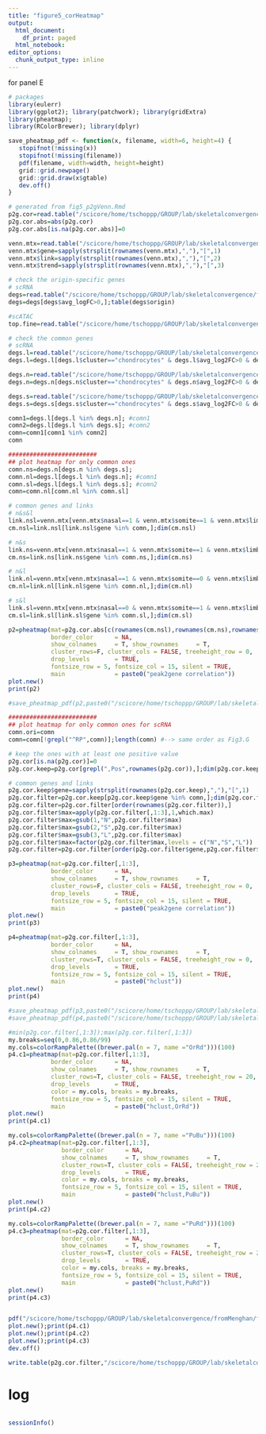 ```yaml
---
title: "figure5_corHeatmap"
output: 
  html_document:
    df_print: paged
  html_notebook:
editor_options:
  chunk_output_type: inline
---
```


for panel E

```r
# packages
library(eulerr)
library(ggplot2); library(patchwork); library(gridExtra)
library(pheatmap);  
library(RColorBrewer); library(dplyr)
```

```r
save_pheatmap_pdf <- function(x, filename, width=6, height=4) {
   stopifnot(!missing(x))
   stopifnot(!missing(filename))
   pdf(filename, width=width, height=height)
   grid::grid.newpage()
   grid::grid.draw(x$gtable)
   dev.off()
}
```

```r
# generated from fig5_p2gVenn.Rmd
p2g.cor=read.table("/scicore/home/tschoppp/GROUP/lab/skeletalconvergence/fromMenghan/scATAC/peak2gene/p2g_lns_correlation.txt",sep = "\t")
p2g.cor.abs=abs(p2g.cor)
p2g.cor.abs[is.na(p2g.cor.abs)]=0

venn.mtx=read.table("/scicore/home/tschoppp/GROUP/lab/skeletalconvergence/fromMenghan/scATAC/peak2gene/p2g_venn_absCutoff0.5_mtx.txt",sep = "\t")
venn.mtx$gene=sapply(strsplit(rownames(venn.mtx),","),"[",1)
venn.mtx$link=sapply(strsplit(rownames(venn.mtx),","),"[",2)
venn.mtx$trend=sapply(strsplit(rownames(venn.mtx),","),"[",3)

```

```r
# check the origin-specific genes
# scRNA
degs=read.table("/scicore/home/tschoppp/GROUP/lab/skeletalconvergence/fromMenghan/scATAC/diffAnalysis/chondrocytes_DEGs.txt",sep = "\t")
degs=degs[degs$avg_logFC>0,];table(degs$origin)

#scATAC
top.fine=read.table("/scicore/home/tschoppp/GROUP/lab/skeletalconvergence/fromMenghan/scATAC/diffAnalysis/chondrocytes_diffMotifs.txt",sep = "\t")

```

```r
# check the common genes
# scRNA
degs.l=read.table("/scicore/home/tschoppp/GROUP/lab/skeletalconvergence/fromMenghan/scRNA/clustering/fig1_limbFine_degs_pval0.2pct0.01fd0.01.txt") #the stringent one has too few DEGs for overlap:minpct025_logfc025
degs.l=degs.l[degs.l$cluster=="chondrocytes" & degs.l$avg_log2FC>0 & degs.l$p_val < 0.05,"name"];length(degs.l)

degs.n=read.table("/scicore/home/tschoppp/GROUP/lab/skeletalconvergence/fromMenghan/scRNA/clustering/fig1_nasalFine_degs_pval0.2pct0.01fd0.01.txt")
degs.n=degs.n[degs.n$cluster=="chondrocytes" & degs.n$avg_log2FC>0 & degs.n$p_val < 0.05,"name"];length(degs.n)

degs.s=read.table("/scicore/home/tschoppp/GROUP/lab/skeletalconvergence/fromMenghan/scRNA/clustering/fig1_somiteFine_degs_pval0.2pct0.01fd0.01.txt")
degs.s=degs.s[degs.s$cluster=="chondrocytes" & degs.s$avg_log2FC>0 & degs.s$p_val < 0.05,"name"];length(degs.s)

comn1=degs.l[degs.l %in% degs.n]; #comn1
comn2=degs.l[degs.l %in% degs.s]; #comn2
comn=comn1[comn1 %in% comn2]
comn

```

```r
#########################
## plot heatmap for only common ones
comn.ns=degs.n[degs.n %in% degs.s];
comn.nl=degs.l[degs.l %in% degs.n]; #comn1
comn.sl=degs.l[degs.l %in% degs.s]; #comn2
comn=comn.nl[comn.nl %in% comn.sl]

# common genes and links
# n&s&l
link.nsl=venn.mtx[venn.mtx$nasal==1 & venn.mtx$somite==1 & venn.mtx$limb==1,]
cm.nsl=link.nsl[link.nsl$gene %in% comn,];dim(cm.nsl)

# n&s
link.ns=venn.mtx[venn.mtx$nasal==1 & venn.mtx$somite==1 & venn.mtx$limb==0,]
cm.ns=link.ns[link.ns$gene %in% comn.ns,];dim(cm.ns)

# n&l
link.nl=venn.mtx[venn.mtx$nasal==1 & venn.mtx$somite==0 & venn.mtx$limb==1,]
cm.nl=link.nl[link.nl$gene %in% comn.nl,];dim(cm.nl)

# s&l
link.sl=venn.mtx[venn.mtx$nasal==0 & venn.mtx$somite==1 & venn.mtx$limb==1,]
cm.sl=link.sl[link.sl$gene %in% comn.sl,];dim(cm.sl)

p2=pheatmap(mat=p2g.cor.abs[c(rownames(cm.nsl),rownames(cm.ns),rownames(cm.nl),rownames(cm.sl)),],
            border_color      = NA,
            show_colnames     = T, show_rownames     = T,
            cluster_rows=F, cluster_cols = FALSE, treeheight_row = 0,
            drop_levels       = TRUE,
            fontsize_row = 5, fontsize_col = 15, silent = TRUE,
            main              = paste0("peak2gene correlation"))
plot.new()
print(p2)

#save_pheatmap_pdf(p2,paste0("/scicore/home/tschoppp/GROUP/lab/skeletalconvergence/fromMenghan/figure_drafts/fig5/p2g_corHeatmap_commonOnes.pdf"),height = 6,width = 10)
```

```r
#########################
## plot heatmap for only common ones for scRNA
comn.ori=comn
comn=comn[!grepl("^RP",comn)];length(comn) #--> same order as Fig3.G

# keep the ones with at least one positive value
p2g.cor[is.na(p2g.cor)]=0
p2g.cor.keep=p2g.cor[grepl(",Pos",rownames(p2g.cor)),];dim(p2g.cor.keep)

# common genes and links
p2g.cor.keep$gene=sapply(strsplit(rownames(p2g.cor.keep),","),"[",1)
p2g.cor.filter=p2g.cor.keep[p2g.cor.keep$gene %in% comn,];dim(p2g.cor.filter)
p2g.cor.filter=p2g.cor.filter[order(rownames(p2g.cor.filter)),]
p2g.cor.filter$max=apply(p2g.cor.filter[,1:3],1,which.max)
p2g.cor.filter$max=gsub(1,"N",p2g.cor.filter$max)
p2g.cor.filter$max=gsub(2,"S",p2g.cor.filter$max)
p2g.cor.filter$max=gsub(3,"L",p2g.cor.filter$max)
p2g.cor.filter$max=factor(p2g.cor.filter$max,levels = c("N","S","L"))
p2g.cor.filter=p2g.cor.filter[order(p2g.cor.filter$gene,p2g.cor.filter$max),]

p3=pheatmap(mat=p2g.cor.filter[,1:3],
            border_color      = NA,
            show_colnames     = T, show_rownames     = T,
            cluster_rows=F, cluster_cols = FALSE, treeheight_row = 0,
            drop_levels       = TRUE,
            fontsize_row = 5, fontsize_col = 15, silent = TRUE,
            main              = paste0("peak2gene correlation"))
plot.new()
print(p3)

p4=pheatmap(mat=p2g.cor.filter[,1:3],
            border_color      = NA,
            show_colnames     = T, show_rownames     = T,
            cluster_rows=T, cluster_cols = FALSE, treeheight_row = 0,
            drop_levels       = TRUE,
            fontsize_row = 5, fontsize_col = 15, silent = TRUE,
            main              = paste0("hclust"))
plot.new()
print(p4)

#save_pheatmap_pdf(p3,paste0("/scicore/home/tschoppp/GROUP/lab/skeletalconvergence/fromMenghan/figure_drafts/fig5/p2g_corHeatmap_commonOnesScrna.pdf"),height = 10,width = 6)
#save_pheatmap_pdf(p4,paste0("/scicore/home/tschoppp/GROUP/lab/skeletalconvergence/fromMenghan/figure_drafts/fig5/p2g_corHeatmap_commonOnesScrna_hclust.pdf"),height = 10,width = 6)

```

```r
#min(p2g.cor.filter[,1:3]);max(p2g.cor.filter[,1:3])
my.breaks=seq(0,0.86,0.86/99)
my.cols=colorRampPalette((brewer.pal(n = 7, name ="OrRd")))(100)
p4.c1=pheatmap(mat=p2g.cor.filter[,1:3],
            border_color      = NA,
            show_colnames     = T, show_rownames     = T,
            cluster_rows=T, cluster_cols = FALSE, treeheight_row = 20,
            drop_levels       = TRUE,
            color = my.cols, breaks = my.breaks,
            fontsize_row = 5, fontsize_col = 15, silent = TRUE,
            main              = paste0("hclust,OrRd"))
plot.new()
print(p4.c1)

my.cols=colorRampPalette((brewer.pal(n = 7, name ="PuBu")))(100)
p4.c2=pheatmap(mat=p2g.cor.filter[,1:3],
               border_color      = NA,
               show_colnames     = T, show_rownames     = T,
               cluster_rows=T, cluster_cols = FALSE, treeheight_row = 20,
               drop_levels       = TRUE,
               color = my.cols, breaks = my.breaks,
               fontsize_row = 5, fontsize_col = 15, silent = TRUE,
               main              = paste0("hclust,PuBu"))
plot.new()
print(p4.c2)

my.cols=colorRampPalette((brewer.pal(n = 7, name ="PuRd")))(100)
p4.c3=pheatmap(mat=p2g.cor.filter[,1:3],
               border_color      = NA,
               show_colnames     = T, show_rownames     = T,
               cluster_rows=T, cluster_cols = FALSE, treeheight_row = 20,
               drop_levels       = TRUE,
               color = my.cols, breaks = my.breaks,
               fontsize_row = 5, fontsize_col = 15, silent = TRUE,
               main              = paste0("hclust,PuRd"))
plot.new()
print(p4.c3)


pdf("/scicore/home/tschoppp/GROUP/lab/skeletalconvergence/fromMenghan/figure_drafts/fig5/p2g_corHeatmap_commonOnesScrna_hclust_tuneColor.pdf",height = 10,width = 6)
plot.new();print(p4.c1)
plot.new();print(p4.c2)
plot.new();print(p4.c3)
dev.off()

write.table(p2g.cor.filter,"/scicore/home/tschoppp/GROUP/lab/skeletalconvergence/fromMenghan/scATAC/peak2gene/p2g_lns_correlation_used.txt",sep = "\t",quote = F)

```

# log

```r

```

```r
sessionInfo()
```


